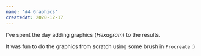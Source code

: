 ```yaml
---
name: '#4 Graphics'
createdAt: 2020-12-17
---
```


I've spent the day adding graphics (_Hexagram_) to the results.

It was fun to do the graphics from scratch using some brush in `Procreate` :)
